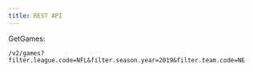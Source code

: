 ```yaml
---
title: REST API
---
```


GetGames:

```http v2
/v2/games?filter.league.code=NFL&filter.season.year=2019&filter.team.code=NE
```
